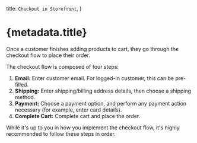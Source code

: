 
  title: `Checkout in Storefront`,
}

# {metadata.title}

Once a customer finishes adding products to cart, they go through the checkout flow to place their order.

The checkout flow is composed of four steps:

1. **Email:** Enter customer email. For logged-in customer, this can be pre-filled.
2. **Shipping:** Enter shipping/billing address details, then choose a shipping method.
3. **Payment:** Choose a payment option, and perform any payment action necessary (for example, enter card details).
4. **Complete Cart:** Complete cart and place the order.

While it's up to you in how you implement the checkout flow, it's highly recommended to follow these steps in order.

<ChildDocs type="item" onlyTopLevel={true} />